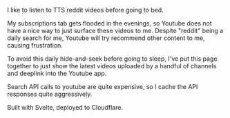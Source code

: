 
I like to listen to TTS reddit videos before going to bed.

My subscriptions tab gets flooded in the evenings, so Youtube does not have a nice way to just surface these videos to me. Despite "reddit" being a daily search for me, Youtube will try recommend other content to me, causing frustration.

To avoid this daily hide-and-seek before going to sleep, I've put this page together to just show the latest videos uploaded by a handful of channels and deeplink into the Youtube app.

Search API calls to youtube are quite expensive, so I cache the API responses quite aggressively.

Built with Svelte, deployed to Cloudflare.
